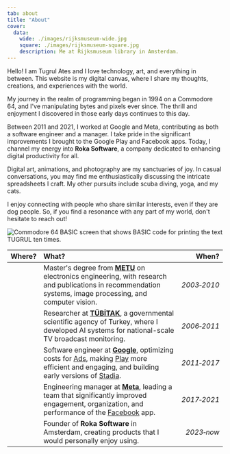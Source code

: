 ```yaml
---
tab: about
title: "About"
cover:
  data:
    wide: ./images/rijksmuseum-wide.jpg
    square: ./images/rijksmuseum-square.jpg
    description: Me at Rijksmuseum library in Amsterdam.
---
```



Hello! I am Tugrul Ates and I love technology, art, and everything in between. This website is my digital canvas, where I share my thoughts, creations, and experiences with the world.

My journey in the realm of programming began in 1994 on a Commodore 64, and I've manipulating bytes and pixels ever since. The thrill and enjoyment I discovered in those early days continues to this day.

Between 2011 and 2021, I worked at Google and Meta, contributing as both a software engineer and a manager. I take pride in the significant improvements I brought to the Google Play and Facebook apps. Today, I channel my energy into **Roka Software**, a company dedicated to enhancing digital productivity for all.

Digital art, animations, and photography are my sanctuaries of joy. In casual conversations, you may find me enthusiastically discussing the intricate spreadsheets I craft. My other pursuits include scuba diving, yoga, and my cats.

I enjoy connecting with people who share similar interests, even if they are dog people. So, if you find a resonance with any part of my world, don't hesitate to reach out!

<p>
  <img
    src={c64.src}
    alt="Commodore 64 BASIC screen that shows BASIC code for printing the text TUGRUL ten times."
    width={720}
  />
</p>

|                 Where?                 | What?                                                                                                                                                                                                                                                                                                                      |       When? |
| :------------------------------------: | :------------------------------------------------------------------------------------------------------------------------------------------------------------------------------------------------------------------------------------------------------------------------------------------------------------------------- | ----------: |
|  <Icon name="logo-metu" size={48} />   | Master's degree from [**METU**](https://en.wikipedia.org/wiki/Middle_East_Technical_University) on electronics engineering, with research and publications in recommendation systems, image processing, and computer vision.                                                                                               | _2003‑2010_ |
| <Icon name="logo-tubitak" size={48} /> | Researcher at [**TÜBİTAK**](https://en.wikipedia.org/wiki/Scientific_and_Technological_Research_Council_of_Turkey), a governmental scientific agency of Turkey, where I developed AI systems for national-scale TV broadcast monitoring.                                                                                   | _2006‑2011_ |
|  <Icon name="bi:google" size={48} />   | Software engineer at [**Google**](https://en.wikipedia.org/wiki/Google), optimizing costs for [Ads](https://en.wikipedia.org/wiki/Google_Ads), making [Play](https://en.wikipedia.org/wiki/Google_Play) more efficient and engaging, and building early versions of [Stadia](https://en.wikipedia.org/wiki/Google_Stadia). | _2011‑2017_ |
|   <Icon name="bi:meta" size={48} />    | Engineering manager at [**Meta**](https://en.wikipedia.org/wiki/Meta_Platforms), leading a team that significantly improved engagement, organization, and performance of the [Facebook](https://en.wikipedia.org/wiki/Facebook) app.                                                                                       | _2017‑2021_ |
|  <Icon name="logo-roka" size={48} />   | Founder of **Roka Software** in Amsterdam, creating products that I would personally enjoy using.                                                                                                                                                                                                                          |  _2023‑now_ |
